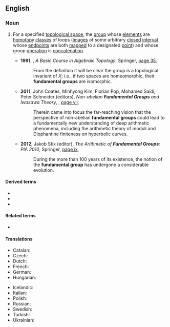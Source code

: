 ==English==
{{wikipedia}}

===Noun===
{{en-noun}}

# {{lb|en|topology}} For a specified [[topological space]], the [[group]] whose [[element]]s are [[homotopy]] [[class]]es of loops ([[image]]s of some arbitrary [[closed]] [[interval]] whose [[endpoint]]s are both [[map]]ped to a designated [[point]]) and whose group [[operation]] is [[concatenation]].
#* '''1991''', {{w|William S. Massey}}, ''A Basic Course in Algebraic Topology'', Springer, [https://books.google.com.au/books?id=svbU9nxi2xQC&pg=PA35&dq=%22fundamental+group%22%7C%22fundamental+groups%22&hl=en&newbks=1&newbks_redir=0&sa=X&ved=2ahUKEwimjaOYhM3tAhX94zgGHcQdA7AQ6AEwEnoECD8QAg#v=onepage&q=%22fundamental%20group%22%7C%22fundamental%20groups%22&f=false page 35],
#*: From the definition it will be clear the group is a topological invariant of ''X''; i.e., if two spaces are homeomorphic, their '''fundamental groups''' are isomorphic.
#* '''2011''', John Coates, Minhyong Kim, Florian Pop, Mohamed Saïdi, Peter Schneider (editors), ''Non-abelian '''Fundamental Groups''' and Iwasawa Theory'', {{w|Cambridge University Press}}, [https://books.google.com.au/books?id=IE1ntkuVdGgC&pg=PR7&dq=%22fundamental+group%22%7C%22fundamental+groups%22&hl=en&newbks=1&newbks_redir=0&sa=X&ved=2ahUKEwimjaOYhM3tAhX94zgGHcQdA7AQ6AEwB3oECCgQAg#v=onepage&q=%22fundamental%20group%22%7C%22fundamental%20groups%22&f=false page vii],
#*: Therein came into focus the far-reaching vision that the perspective of non-abelian '''fundamental groups''' could lead to a fundamentally new understanding of deep arithmetic phenomena, including the arithmetic theory of moduli and Diophantine finiteness on hyperbolic curves.
#* '''2012''', Jakob Stix (editor), ''The Arithmetic of '''Fundamental Groups''': PIA 2010'', Springer, [https://books.google.com.au/books?id=0qKgVKmQ4PIC&pg=PR9&dq=%22fundamental+group%22%7C%22fundamental+groups%22&hl=en&newbks=1&newbks_redir=0&sa=X&ved=2ahUKEwimjaOYhM3tAhX94zgGHcQdA7AQ6AEwBnoECCcQAg#v=onepage&q=%22fundamental%20group%22%7C%22fundamental%20groups%22&f=false page ix],
#*: During the more than 100 years of its existence, the notion of the '''fundamental group''' has undergone a considerable evolution.

====Derived terms====
* {{l|en|algebraic fundamental group}}
* {{l|en|étale fundamental group}}
* {{l|en|orbifold fundamental group}}

====Related terms====
* {{l|en|fundamental groupoid}}

====Translations====
{{trans-top|group of equivalence classes of the homotopies of loops in a given topological space}}
* Catalan: {{t+|ca|grup fonamental|m}}
* Czech: {{t+|cs|fundamentální grupa|f}}
* Dutch: {{t+|nl|fundamentaalgroep|f}}
* French: {{t|fr|groupe fondamental|m}}
* German: {{t|de|Fundamentalgruppe|f}}
* Hungarian: {{t+|hu|fundamentális csoport}}
{{trans-mid}}
* Icelandic: {{t+|is|undirstöðugrúpa|f}}
* Italian: {{t|it|gruppo fondamentale|m}}
* Polish: {{t+|pl|grupa podstawowa|f}}
* Russian: {{t|ru|фундаментальная группа|f}}
* Swedish: {{t+|sv|fundamentalgrupp|c}}
* Turkish: {{t+|tr|temel grup}}
* Ukrainian: {{t+|uk|фундаментальна група|f}}
{{trans-bottom}}